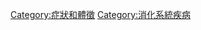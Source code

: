 {{ICD category|R10-R19|XVIII}}
{{Commons category|Symptoms and signs: Digestive system and abdomen}}


[[Category:症狀和體徵|Category:症狀和體徵]]
[[Category:消化系統疾病|Category:消化系統疾病]]
